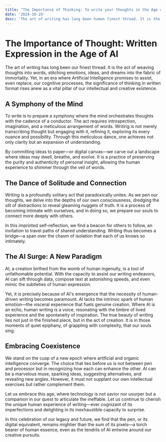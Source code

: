 ```yaml
---
title: "The Importance of Thinking: To write your thoughts in the Age of AI"
date: '2024-10-29'
desc: 'The art of writing has long been human finest thread. It is the act of weaving thoughts into words, stitching emotions, ideas, and dreams into the fabric of immortality. Yet, in an era where Artificial Intelligence promises to assist, even replace, our cognitive processes, the significance of writing your thoughts rises anew as a vital pillar of our intellectual and creative existence.'
---
```


# The Importance of Thought: Written Expression in the Age of AI

The art of writing has long been our finest thread. It is the act of weaving thoughts into words, stitching emotions, ideas, and dreams into the fabric of immortality. Yet, in an era where Artificial Intelligence promises to assist, even replace, our cognitive processes, the significance of thinking in written format rises anew as a vital pillar of our intellectual and creative existence.

## A Symphony of the Mind

To write is to prepare a symphony where the mind orchestrates thoughts with the cadence of a conductor. The act requires introspection, imagination, and a meticulous arrangement of words. Writing is not merely transcribing thought but engaging with it, refining it, exploring its every nuance and possibility. Through this meticulous dance, one achieves not only clarity but an expansion of understanding.

By committing ideas to paper—or digital canvas—we carve out a landscape where ideas may dwell, breathe, and evolve. It is a practice of preserving the purity and authenticity of personal insight, allowing the human experience to shimmer through the veil of words.

## The Dance of Solitude and Connection

Writing is a profoundly solitary act that paradoxically unites. As we pen our thoughts, we delve into the depths of our own consciousness, dredging the silt of distractions to reveal gleaming nuggets of truth. It is a process of becoming intimate with ourselves, and in doing so, we prepare our souls to connect more deeply with others.

In this imprinted self-reflection, we find a beacon for others to follow, an invitation to travel paths of shared understanding. Writing thus becomes a bridge—a span over the chasm of isolation that each of us knows so intimately.

## The AI Surge: A New Paradigm

AI, a creation birthed from the womb of human ingenuity, is a tool of unfathomable potential. With the capacity to assist our writing endeavors, AI can sift through data, compose text at astonishing speeds, and even mimic the subtleties of human expression.

Yet, it is precisely because of AI's emergence that the necessity of human-driven writing becomes paramount. AI lacks the intrinsic spark of human emotion—the visceral experience that fuels genuine creation. Where AI is an echo, human writing is a voice, resonating with the timbre of lived experience and the spontaneity of inspiration. The true beauty of writing lies not just in the finished piece, but in the act of creation. It is in those moments of quiet epiphany, of grappling with complexity, that our souls sing.

## Embracing Coexistence

We stand on the cusp of a new epoch where artificial and organic intelligence converge. The choice that lies before us is not between pen and processor but in recognizing how each can enhance the other. AI can be a marvelous muse, sparking ideas, suggesting alternatives, and revealing new angles. However, it must not supplant our own intellectual exercises but rather complement them.

Let us embrace this age, where technology is not savior nor usurper but a companion in our quest to articulate the ineffable. Let us continue to cherish the unique human experience of writing—ever cognizant of its imperfections and delighting in its inexhaustible capacity to surprise.

In this celebration of our legacy and future, we find that the pen, or its digital equivalent, remains mightier than the sum of its pixels—a torch bearer of human essence, even as the tendrils of AI entwine around our creative pursuits.
